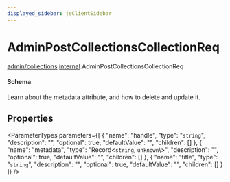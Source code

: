```yaml
---
displayed_sidebar: jsClientSidebar
---
```



# AdminPostCollectionsCollectionReq

[admin/collections](../../modules/admin_collections.mdx).[internal](../../admin_collections/modules/admin_collections.internal.mdx).AdminPostCollectionsCollectionReq

#### Schema

Learn about the metadata attribute, and how to delete and update it.

## Properties

<ParameterTypes parameters={[
  {
    "name": "handle",
    "type": "`string`",
    "description": "",
    "optional": true,
    "defaultValue": "",
    "children": []
  },
  {
    "name": "metadata",
    "type": "Record<`string`, `unknown`\\>",
    "description": "",
    "optional": true,
    "defaultValue": "",
    "children": []
  },
  {
    "name": "title",
    "type": "`string`",
    "description": "",
    "optional": true,
    "defaultValue": "",
    "children": []
  }
]} />

